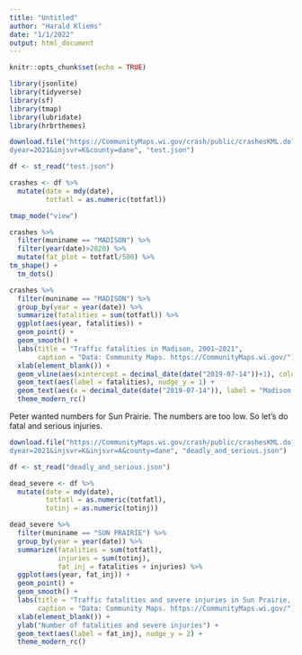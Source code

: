```yaml
---
title: "Untitled"
author: "Harald Kliems"
date: "1/1/2022"
output: html_document
---
```


```r
knitr::opts_chunk$set(echo = TRUE)
```

```r
library(jsonlite)
library(tidyverse)
library(sf)
library(tmap)
library(lubridate)
library(hrbrthemes)
```

```r
download.file("https://CommunityMaps.wi.gov/crash/public/crashesKML.do?filetype=json&startyear=2000&en
dyear=2021&injsvr=K&county=dane", "test.json")

df <- st_read("test.json")

crashes <- df %>% 
  mutate(date = mdy(date),
         totfatl = as.numeric(totfatl))

tmap_mode("view")

crashes %>% 
  filter(muniname == "MADISON") %>% 
  filter(year(date)>2020) %>% 
  mutate(fat_plot = totfatl/500) %>% 
tm_shape() +
  tm_dots()
```

```r
crashes %>% 
  filter(muniname == "MADISON") %>% 
  group_by(year = year(date)) %>% 
  summarize(fatalities = sum(totfatl)) %>% 
  ggplot(aes(year, fatalities)) +
  geom_point() +
  geom_smooth() +
  labs(title = "Traffic fatalities in Madison, 2001–2021",
       caption = "Data: Community Maps. https://CommunityMaps.wi.gov/") +
  xlab(element_blank()) +
  geom_vline(aes(xintercept = decimal_date(date("2019-07-14"))+1), color = "white") +
  geom_text(aes(label = fatalities), nudge_y = 1) +
  geom_text(aes(x = decimal_date(date("2019-07-14")), label = "Madison adopts\n Vision Zero", y = 5)) +
  theme_modern_rc()
```

Peter wanted numbers for Sun Prairie. The numbers are too low. So let's do fatal and serious injuries.

```r
download.file("https://CommunityMaps.wi.gov/crash/public/crashesKML.do?filetype=json&startyear=2000&en
dyear=2021&injsvr=K&injsvr=A&county=dane", "deadly_and_serious.json")
```

```r
df <- st_read("deadly_and_serious.json")

dead_severe <- df %>% 
  mutate(date = mdy(date),
         totfatl = as.numeric(totfatl),
         totinj = as.numeric(totinj))

dead_severe %>% 
  filter(muniname == "SUN PRAIRIE") %>% 
  group_by(year = year(date)) %>% 
  summarize(fatalities = sum(totfatl),
            injuries = sum(totinj),
            fat_inj = fatalities + injuries) %>% 
  ggplot(aes(year, fat_inj)) +
  geom_point() +
  geom_smooth() +
  labs(title = "Traffic fatalities and severe injuries in Sun Prairie, 2001–2021",
       caption = "Data: Community Maps. https://CommunityMaps.wi.gov/") +
  xlab(element_blank()) +
  ylab("Number of fatalities and severe injuries") +
  geom_text(aes(label = fat_inj), nudge_y = 2) +
  theme_modern_rc()


```

